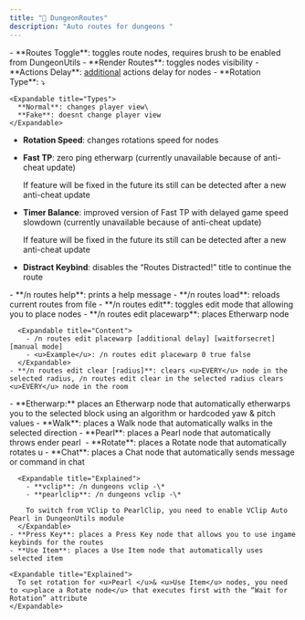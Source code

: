```yaml
---
title: "📌 DungeonRoutes"
description: "Auto routes for dungeons "
---
```


<Accordion title="General" icon="gear" iconType="solid">
  - **Routes Toggle**: toggles route nodes, requires brush to be enabled from DungeonUtils
  - **Render Routes**: toggles nodes visibility
  - **Actions Delay**: <u>additional</u> actions delay for nodes
  - **Rotation Type**: ⤵

    <Expandable title="Types">
      **Normal**: changes player view\
      **Fake**: doesnt change player view 
    </Expandable>
  - **Rotation Speed**: changes rotations speed for nodes
  - **Fast TP**: zero ping etherwarp (currently unavailable because of anti-cheat update)

    <Danger>
      If feature will be fixed in the future its still can be detected after a new anti-cheat update
    </Danger>
  - **Timer Balance**: improved version of Fast TP with delayed game speed slowdown (currently unavailable because of anti-cheat update)

    <Danger>
      If feature will be fixed in the future its still can be detected after a new anti-cheat update
    </Danger>
  - **Distract Keybind**: disables the “Routes Distracted!” title to continue the route
</Accordion>

<Accordion title="Tips " icon="sparkles">
  <Expandable title="Commands">
    - **/n routes help**: prints a help message
    - **/n routes load**: reloads current routes from file
    - **/n routes edit**: toggles edit mode that allowing you to place nodes
    - **/n routes edit placewarp**: places Etherwarp node

      <Expandable title="Content">
        - /n routes edit placewarp [additional delay] [waitforsecret] [manual mode]
        - <u>Example</u>: /n routes edit placewarp 0 true false
      </Expandable>
    - **/n routes edit clear [radius]**: clears <u>EVERY</u> node in the selected radius, /n routes edit clear in the selected radius clears <u>EVERY</u> node in the room
  </Expandable>
  <Expandable title="Nodes list">
    - **Etherwarp:** places an Etherwarp node that automatically etherwarps you to the selected block using an algorithm or hardcoded yaw & pitch values
    - **Walk**: places a Walk node that automatically walks in the selected direction
    - **Pearl**: places a Pearl node that automatically throws ender pearl 
    - **Rotate**: places a Rotate node that automatically rotates u
    - **Chat**: places a Chat node that automatically sends message or command in chat

      <Expandable title="Explained">
        - **vclip**: /n dungeons vclip -\*
        - **pearlclip**: /n dungeons vclip -\*

        To switch from VClip to PearlClip, you need to enable VClip Auto Pearl in DungeonUtils module
      </Expandable>
    - **Press Key**: places a Press Key node that allows you to use ingame keybinds for the routes
    - **Use Item**: places a Use Item node that automatically uses selected item

    <Expandable title="Explained">
      To set rotation for <u>Pearl </u>& <u>Use Item</u> nodes, you need to <u>place a Rotate node</u> that executes first with the “Wait for Rotation” attribute
    </Expandable>
  </Expandable>
</Accordion>
